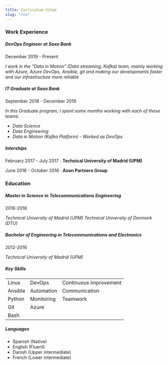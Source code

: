 ```yaml
---
title: Curriculum Vitae
slug: "/cv"
---
```


### Work Experience

##### DevOps Engineer at Saxo Bank

December 2019 - Present

*I work in the “Data in Motion” (Data streaming, Kafka) team, mainly working with Azure, Azure DevOps, 
Ansible, git and making our developments faster and our infrastructure more reliable*

##### IT Graduate at Saxo Bank

September 2018 - December 2019

*In this Graduate program, I spent some months working with each of these teams:*
- *Data Science*
- *Data Engineering*
- *Data in Motion (Kafka Platform) - Worked as DevOps*

##### Interships

February 2017 - July 2017
:   **Technical University of Madrid (UPM)**

June 2016 - October 2016
:   **Axon Partners Group**


### Education

##### Master in Science in Telecommunications Engineering

2016-2018

*Technical University of Madrid (UPM)*
*Technical University of Denmark (DTU)*

##### Bachelor of Engineering in Telecommunications and Electronics

2012-2016

*Technical University of Madrid (UPM)*

##### Key Skills

||||
|-|-|-|
| Linux         | DevOps                    | Continuous improvement    |
| Ansible       | Automation                | Communication             |
| Python        | Monitoring                | Teamwork                  |
| Git           | Azure                     |                           |
| Bash |||

##### Languages

* Spanish (Native)
* English (Fluent)
* Danish (Upper intermediate)
* French (Lower intermediate)

